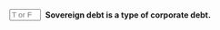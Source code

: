 ::: {.question-block}

<form onsubmit="event.preventDefault(); checkAnswerBox('module6_tf_q002','F')" style="display: flex; align-items: center; gap: 8px;">
<input type="text" id="module6_tf_q002" name="module6_tf_q002" maxlength="1" placeholder="T or F" style="width: 55px;" data-correct-answer="F" /> 
<label for="module6_tf_q002"><strong>Sovereign debt is a type of corporate debt.</strong></label>
</form>

<div id="feedback-module6_tf_q002" class="feedback" data-status="" style="display:none;">
This is FALSE. Sovereign debt refers to debt issued by a government, not a corporation.
</div>

:::
